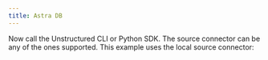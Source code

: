 ```yaml
---
title: Astra DB
---
```



<SharedAstraDB />
<SharedAPIKeyURL/>

Now call the Unstructured CLI or Python SDK. The source connector can be any of the ones supported. This example uses the local source connector:


<CodeGroup>

  <AstraDBAPISh />

  <AstraDBAPIPyV2 />

  <AstraDBAPIPyV1 />

</CodeGroup>


